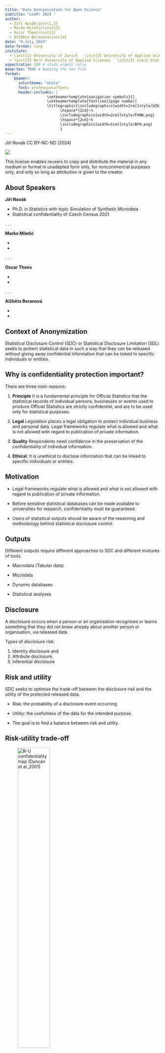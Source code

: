 ```yaml
---
title: "Data Anonymization for Open Science"
subtitle: "useR! 2024 "
author: 
  - Jiří Novák\inst{1,2}
  - Marko Miletić\inst{3}
  - Oscar Thees\inst{2}
  - Alžběta Beranová\inst{4}
date: "8.July 2024"
date-format: long
institute: 
  - \inst{1} University of Zurich   \inst{2} University of Applied Sciences Northwestern Switzerland
  - \inst{3} Bern University of Applied Sciences   \inst{4} Czech Statistical Office
aspectratio: 169 # slide aspect ratio
keep-tex: TRUE # keeping the tex file
format: 
    beamer:
      colortheme: "whale"
      font: professionalfonts
      header-includes: |
                   \setbeamertemplate{navigation symbols}{} 
                   \setbeamertemplate{footline}[page number]
                   \titlegraphic{\includegraphics[width=2cm]{style/UZH.jpg}
                         \hspace*{2cm}~%
                         \includegraphics[width=2cm]{style/FHNW.png}
                         \hspace*{2cm}~%
                         \includegraphics[width=1cm]{style/BFH.png}
                         }
---
```

<!--
https://quarto.org/docs/presentations/
https://deic.uab.cat/~iblanes/beamer_gallery/
-->
\vspace{12em}
Jiří Novák CC BY-NC-ND (2024) 

![](style/by-nc-nd.png)

This license enables reusers to copy and distribute the material in any medium or format in unadapted form only, for noncommercial purposes only, and only so long as attribution is given to the creator.

<!---------------------------------------------------------------------------->
## About Speakers

**Jiří Novák**

- Ph.D. in Statistics with topic Simulation of Synthetic Microdata
- Statistical confidentiality of Czech Census 2021

. . .

**Marko Miletić**

- \color{red}{XXX}
- \color{red}{XXX}

. . .

**Oscar Thees**

- \color{red}{XXX}
- \color{red}{XXX}

. . .

**Alžběta Beranová**

- \color{red}{XXX}
- \color{red}{XXX}

<!---------------------------------------------------------------------------->
## Context of Anonymization


Statistical Disclosure Control (SDC) or Statistical Disclosure
Limitation (SDL) seeks to protect statistical data in such a way that they can be
released without giving away confidential information that can be linked to specific
individuals or entities.

<!---------------------------------------------------------------------------->
## Why is confidentiality protection important?

There are three main reasons:

1. **Principle**
It is a fundamental principle for Official Statistics that the statistical records of individual persons, businesses or events used to produce Official Statistics are strictly confidential, and are to be used only for statistical purposes.

2. **Legal** Legislation  places a legal obligation to protect individual business and personal data. Legal frameworks regulate what is allowed and what is not allowed with regard to publication of private information.

3. **Quality** Respondents need confidence in the preservation of the confidentiality of individual information. 

4. **Ethical**: It is unethical to disclose information that can be linked to specific individuals or entities.

<!---------------------------------------------------------------------------->
## Motivation

- Legal frameworks regulate what is allowed and what is not allowed with regard to publication of private information.

- Before sensitive statistical databases can be made available to universities for research, confidentiality must be guaranteed.

- Users of statistical outputs should be aware of the reasoning and methodology behind statistical disclosure control.

<!---------------------------------------------------------------------------->
## Outputs

Different outputs require different approaches to SDC and different mixtures of tools.

- Macrodata (Tabular data)

- Microdata

- Dynamic databases

- Statistical analyses

<!---------------------------------------------------------------------------->
## Disclosure

A disclosure occurs when a person or an organisation recognises or learns something that they did not know already about another person or organisation, via released data.

Types of disclosure risk: 

(1) Identity disclosure and 
(2) Attribute disclosure.
(3) Inferential disclosure 

<!---------------------------------------------------------------------------->
##  Risk and utility

SDC seeks to optimise the trade-off between the disclosure risk and the utility of the protected released data.

- Risk: the probability of a disclosure event occurring.

- Utility: the usefulness of the data for the intended purpose.

- The goal is to find a balance between risk and utility.

<!---------------------------------------------------------------------------->
##  Risk-utility trade-off 

![R-U confidentiality map (Duncan et al.,2001)](gallery/R-U confidentiality map.png){width=50%}

<!---------------------------------------------------------------------------->
## Disclosure risk

A unit is at risk of disclosure when it cannot be confused with several other units

<!---------------------------------------------------------------------------->
##  k-anonymity

A data set is said to satisfy k-anonymity for k > 1 if, for each combination of
values of quasi-identifiers (e.g. name, address, age, gender, etc.), at least k records exist in the data set sharing that combination.

<!---------------------------------------------------------------------------->
## Variables 

1.	Identifiers
2.	Quasi-identifiers or key variables
3.	Confidential outcome variables
4.	Non-confidential outcome variables

<!---------------------------------------------------------------------------->
## Disclosure control methods

1. Masking original data
   i. Non-perturbative masking.
   i. Perturbative masking.

2. Generating synthetic data 

<!---------------------------------------------------------------------------->
## Non-perturbation methods

Non-perturbative masking does not rely on distortion of the original data but on partial suppressions or reductions of detail.


| Method | Continuous data | Categorical data| 
|--------|:---------------:|:---------------:|
| Sampling  | | X | 
| Global recoding | X | X | 
| Top and bottom coding| X | X | 
| Local suppression | | X | 

: Non-perturbative methods vs. data types.

<!---------------------------------------------------------------------------->
## sdcMicro

- sdcMicro is an R package for statistical disclosure control.

-  [https://cran.r-project.org/web/packages/sdcMicro/index.html](https://cran.r-project.org/web/packages/sdcMicro/index.html)
-  [https://github.com/sdcTools/sdcMicro](https://github.com/sdcTools/sdcMicro)

<!---------------------------------------------------------------------------->
## sdcMicro

![Certain procedures in package *sdcMicro* and their relationship](gallery/sdcMicro.png){width=55%}


<!---------------------------------------------------------------------------->
## Perturbation methods
- - \color{red}{sdcMicro}

<!---------------------------------------------------------------------------->
## Synthetic methods
- - \color{red}{synthpop}
- - \color{red}{simPop}
- - \color{red}{GANs}
